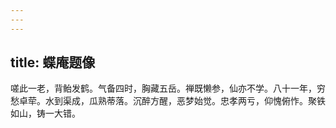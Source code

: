 ```yaml
---
---
---
```

title: 蝶庵题像
---







嗟此一老，背鲐发鹤。气备四时，胸藏五岳。禅既懒参，仙亦不学。八十一年，穷愁卓荦。水到渠成，瓜熟蒂落。沉醉方醒，恶梦始觉。忠孝两亏，仰愧俯怍。聚铁如山，铸一大错。